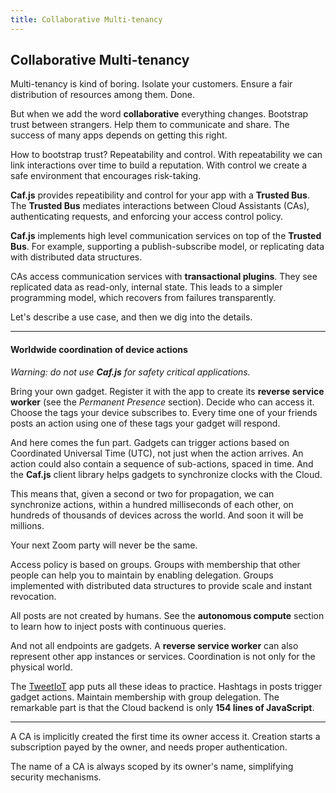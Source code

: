 ```yaml
---
title: Collaborative Multi-tenancy
---
```

## Collaborative Multi-tenancy

Multi-tenancy is kind of boring. Isolate your customers. Ensure a fair distribution of resources among them. Done.

But when we add the word **collaborative** everything changes. Bootstrap trust between strangers. Help them to communicate and share. The success of many apps depends on getting this right.

How to bootstrap trust? Repeatability and control. With repeatability we can link interactions over time to build a reputation. With control we create a safe environment that encourages risk-taking.

**Caf.js** provides repeatibility and control for your app with a **Trusted Bus**. The **Trusted Bus** mediates interactions between Cloud Assistants (CAs), authenticating requests, and enforcing your access control policy.

**Caf.js** implements high level communication services on top of the **Trusted Bus**. For example, supporting a publish-subscribe model, or replicating data with distributed data structures.

CAs access communication services with **transactional plugins**. They see replicated data as read-only, internal state. This leads to a simpler programming model, which recovers from failures transparently.

Let's describe a use case, and then we dig into the details.

<hr/>

#### Worldwide coordination of device actions

*Warning: do not use **Caf.js** for safety critical applications.*

Bring your own gadget. Register it with the app to create its **reverse service worker** (see the *Permanent Presence* section). Decide who can access it. Choose the tags your device subscribes to. Every time one of your friends posts an action using one of these tags your gadget will respond.

And here comes the fun part. Gadgets can trigger actions based on Coordinated Universal Time (UTC), not just when the action arrives. An action could also contain a sequence of sub-actions, spaced in time. And the **Caf.js** client library helps gadgets to synchronize clocks with the Cloud.

This means that, given a second or two for propagation, we can synchronize actions, within a hundred milliseconds of each other, on hundreds of thousands of devices across the world. And soon it will be millions.

Your next Zoom party will never be the same.

Access policy is based on groups. Groups with membership that other people can help you to maintain by enabling delegation. Groups implemented with distributed data structures to provide scale and instant revocation.

All posts are not created by humans. See the **autonomous compute** section to learn how to inject posts with continuous queries.

And not all endpoints are gadgets. A **reverse service worker** can also represent other app instances or services. Coordination is not only for the physical world.

The [TweetIoT](https://github.com/cafjs/caf_tweetiot.git) app puts all these ideas to practice. Hashtags in posts trigger gadget actions. Maintain membership with group delegation.  The remarkable part is that the Cloud backend is only **154 lines of JavaScript**.

<hr/>

A CA is implicitly created the first time its owner access it. Creation starts a subscription payed by the owner, and needs proper authentication.

The name of a CA is always scoped by its owner's name, simplifying security mechanisms.
